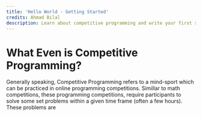 ```yaml
---
title: 'Hello World - Getting Started'
credits: Ahmad Bilal
description: Learn about competitive programming and write your first solution
---
```


# What Even is Competitive Programming?

Generally speaking, Competitive Programming refers to a mind-sport which can be practiced in online programming competitions. Simillar to math competitions, these programming competitions, require participants to solve some set problems within a given time frame (often a few hours). These problems are
